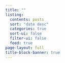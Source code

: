 ```yaml
---
title: ""
listing:
  contents: posts
  sort: "date desc"
  categories: true
  sort-ui: false
  filter-ui: false
  feed: true
page-layout: full
title-block-banner: true
---
```


